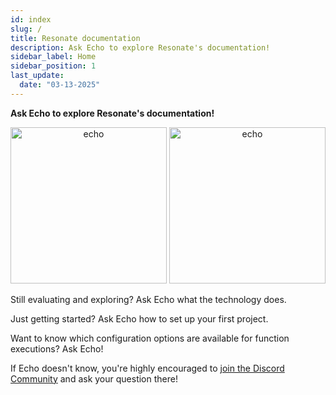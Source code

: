 ```yaml
---
id: index
slug: /
title: Resonate documentation
description: Ask Echo to explore Resonate's documentation!
sidebar_label: Home
sidebar_position: 1
last_update:
  date: "03-13-2025"
---
```



**Ask Echo to explore Resonate's documentation!**

<center>
  <div className="logo-container">
    <img
      className="logo light-mode-logo"
      src="/img/echo-logo.svg"
      alt="echo"
      width="250"
    />
    <img
      className="logo dark-mode-logo"
      src="/img/echo-logo-white.svg"
      alt="echo"
      width="250"
    />
  </div>
</center>

<InputField />

Still evaluating and exploring? Ask Echo what the technology does.

Just getting started? Ask Echo how to set up your first project.

Want to know which configuration options are available for function executions? Ask Echo!

If Echo doesn't know, you're highly encouraged to [join the Discord Community](https://resonatehq.io/discord) and ask your question there!
